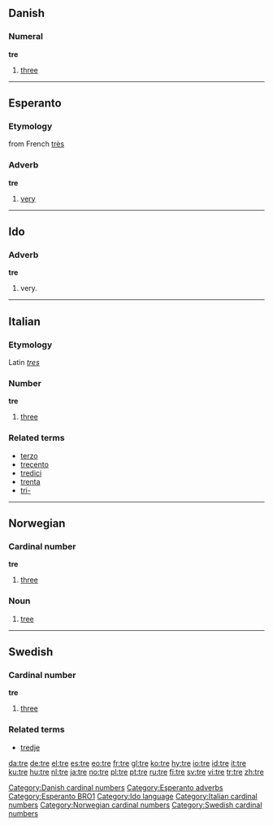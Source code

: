{{see|tré|tree}}
==Danish==

===Numeral===
'''tre'''

# [[three]]

[[Category:Danish cardinal numbers]]

----

==Esperanto==

===Etymology===
from French [[très]]

===Adverb===
'''tre'''

# [[very]]

[[Category:Esperanto adverbs]]
[[Category:Esperanto BRO1]]

----

==Ido==

===Adverb===
'''tre'''

# very.

[[Category:Ido language]]

----

==Italian==

===Etymology===
Latin ''[[tres]]''

===Number===
'''tre'''

# [[three]]

===Related terms===
*[[terzo]]
*[[trecento]]
*[[tredici]]
*[[trenta]]
*[[tri-]]

[[Category:Italian cardinal numbers]]

----

==Norwegian==

===Cardinal number===
'''tre'''

# [[three]]

===Noun===
{{no-noun-irreg|n|[[treet]]|[[trær]]|[[trærne]]}}

# [[tree]]

[[Category:Norwegian cardinal numbers]]

----

==Swedish==

===Cardinal number===
'''tre'''

# [[three]]

===Related terms===
*[[tredje]]

[[Category:Swedish cardinal numbers]]

[[da:tre]]
[[de:tre]]
[[el:tre]]
[[es:tre]]
[[eo:tre]]
[[fr:tre]]
[[gl:tre]]
[[ko:tre]]
[[hy:tre]]
[[io:tre]]
[[id:tre]]
[[it:tre]]
[[ku:tre]]
[[hu:tre]]
[[nl:tre]]
[[ja:tre]]
[[no:tre]]
[[pl:tre]]
[[pt:tre]]
[[ru:tre]]
[[fi:tre]]
[[sv:tre]]
[[vi:tre]]
[[tr:tre]]
[[zh:tre]]